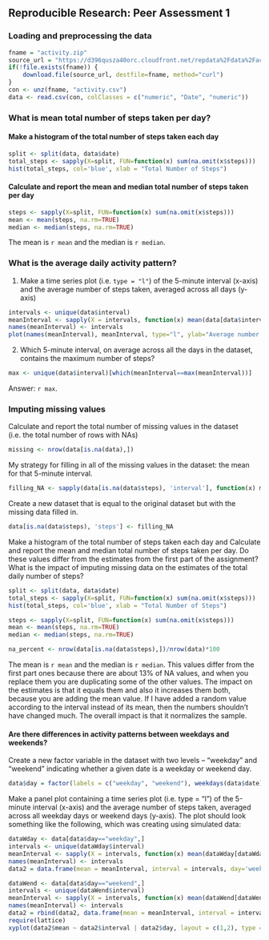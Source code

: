 ## Reproducible Research: Peer Assessment 1


### Loading and preprocessing the data
```r
fname = "activity.zip"
source_url = "https://d396qusza40orc.cloudfront.net/repdata%2Fdata%2Factivity.zip"
if(!file.exists(fname)) {
    download.file(source_url, destfile=fname, method="curl")
}
con <- unz(fname, "activity.csv")
data <- read.csv(con, colClasses = c("numeric", "Date", "numeric"))
````

### What is mean total number of steps taken per day?
#### Make a histogram of the total number of steps taken each day
```r
split <- split(data, data$date)
total_steps <- sapply(X=split, FUN=function(x) sum(na.omit(x$steps)))
hist(total_steps, col='blue', xlab = "Total Number of Steps")
````

#### Calculate and report the **mean** and **median** total number of steps taken per day
```r
steps <- sapply(X=split, FUN=function(x) sum(na.omit(x$steps)))
mean <- mean(steps, na.rm=TRUE)
median <- median(steps, na.rm=TRUE)
````
The mean is `r mean` and the median is `r median`.

### What is the average daily activity pattern?
1. Make a time series plot (i.e. `type = "l"`) of the 5-minute interval (x-axis) and the average number of steps taken, averaged across all days (y-axis)

```r
intervals <- unique(data$interval)
meanInterval <- sapply(X = intervals, function(x) mean(data[data$interval==x,'steps'], na.rm = TRUE))
names(meanInterval) <- intervals
plot(names(meanInterval), meanInterval, type="l", ylab="Average number of steps", xlab="Interval")
````

2. Which 5-minute interval, on average across all the days in the dataset, contains the maximum number of steps?
```r
max <- unique(data$interval)[which(meanInterval==max(meanInterval))]
````
Answer: `r max`.

### Imputing missing values

Calculate and report the total number of missing values in the dataset (i.e. the total number of rows with NAs)
```r
missing <- nrow(data[is.na(data),])
````

My strategy for filling in all of the missing values in the dataset: the mean for that 5-minute interval.
```r
filling_NA <- sapply(data[is.na(data$steps), 'interval'], function(x) meanInterval[which(names(meanInterval) == x)])
````

Create a new dataset that is equal to the original dataset but with the missing data filled in.
```r
data[is.na(data$steps), 'steps'] <- filling_NA
````

Make a histogram of the total number of steps taken each day and Calculate and report the mean and median total number of steps taken per day. Do these values differ from the estimates from the first part of the assignment? What is the impact of imputing missing data on the estimates of the total daily number of steps?
```r
split <- split(data, data$date)
total_steps <- sapply(X=split, FUN=function(x) sum(na.omit(x$steps)))
hist(total_steps, col='blue', xlab = "Total Number of Steps")

steps <- sapply(X=split, FUN=function(x) sum(na.omit(x$steps)))
mean <- mean(steps, na.rm=TRUE)
median <- median(steps, na.rm=TRUE)
````
```r
na_percent <- nrow(data[is.na(data$steps),])/nrow(data)*100
```
The mean is `r mean` and the median is `r median`. This values differ from the first part ones because there are about 13% of NA values, and when you replace them you are duplicating some of the other values. The impact on the estimates is that it equals them and also it increases them both, because you are adding the mean value. If I have added a random value according to the interval instead of its mean, then the numbers shouldn't have changed much. The overall impact is that it normalizes the sample.


#### Are there differences in activity patterns between weekdays and weekends?
Create a new factor variable in the dataset with two levels – “weekday” and “weekend” indicating whether a given date is a weekday or weekend day.
```r
data$day = factor(labels = c("weekday", "weekend"), weekdays(data$date) == "Sunday" | weekdays(data$date) == "Saturday")
````
Make a panel plot containing a time series plot (i.e. type = "l") of the 5-minute interval (x-axis) and the average number of steps taken, averaged across all weekday days or weekend days (y-axis). The plot should look something like the following, which was creating using simulated data:

```r
dataWday <- data[data$day=="weekday",]
intervals <- unique(dataWday$interval)
meanInterval <- sapply(X = intervals, function(x) mean(dataWday[dataWday$interval==x,'steps'], na.rm = TRUE))
names(meanInterval) <- intervals
data2 = data.frame(mean = meanInterval, interval = intervals, day='weekday')

dataWend <- data[data$day=="weekend",]
intervals <- unique(dataWend$interval)
meanInterval <- sapply(X = intervals, function(x) mean(dataWend[dataWend$interval==x,'steps'], na.rm = TRUE))
names(meanInterval) <- intervals
data2 = rbind(data2, data.frame(mean = meanInterval, interval = intervals, day='weekend'))
require(lattice)
xyplot(data2$mean ~ data2$interval | data2$day, layout = c(1,2), type = "l", ylab="Number of steps", xlab = "Interval")
````
